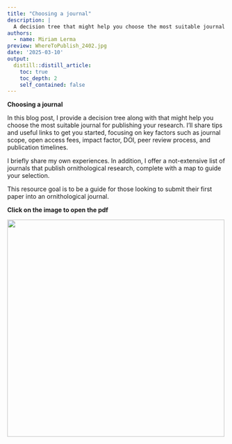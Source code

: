 ```yaml
---
title: "Choosing a journal"
description: |
  A decision tree that might help you choose the most suitable journal for publishing your research.
authors:
  - name: Miriam Lerma
preview: WhereToPublish_2402.jpg
date: '2025-03-10'
output:
  distill::distill_article:
    toc: true
    toc_depth: 2
    self_contained: false
---
```


**Choosing a journal**

In this blog post, I provide a decision tree along with that might help you choose the most suitable journal for publishing your research. I’ll share tips and useful links to get you started, focusing on key factors such as journal scope, open access fees, impact factor, DOI, peer review process, and publication timelines. 

I briefly share my own experiences. In addition, I offer a not-extensive list of journals that publish ornithological research, complete with a map to guide your selection.

This resource goal is to be a guide for those looking to submit their first paper into an ornithological journal. 

**Click on the image to open the pdf**

<html>
<body>
   <left>
      <a href="https://raw.githubusercontent.com/MiriamLL/miriamlerma_/main/_posts/2025-02-24-journals/WhereToPublish_2402.pdf"><img src="https://github.com/MiriamLL/miriamlerma_/blob/main/_posts/2025-02-24-journals/WhereToPublish_2402.jpg?raw=true" style="width:500px"></a>
   </left>
</body>
</html>


